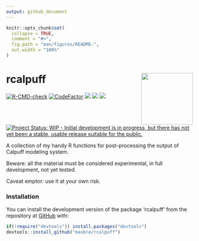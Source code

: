 ```yaml
---
output: github_document
---
```


<!-- README.md is generated from README.Rmd. Please edit that file -->

```r
knitr::opts_chunk$set(
  collapse = TRUE,
  comment = "#>",
  fig.path = "man/figures/README-",
  out.width = "100%"
)
```

# rcalpuff <img src="man/figures/logo.png" align="right" height="139" />

<!-- badges: start -->

[![R-CMD-check](https://github.com/maxbre/rcalpuff/actions/workflows/R-CMD-check.yaml/badge.svg)](https://github.com/maxbre/rcalpuff/actions/workflows/R-CMD-check.yaml) [![CodeFactor](https://www.codefactor.io/repository/github/maxbre/rcalpuff/badge/main)](https://www.codefactor.io/repository/github/maxbre/rcalpuff/overview/main) [![](https://img.shields.io/badge/devel%20version-0.0.1-blue.svg)](https://github.com/maxbre/rcalpuff) [![](https://img.shields.io/badge/lifecycle-experimental-orange.svg)](https://lifecycle.r-lib.org/articles/stages.html#experimental) [![](https://img.shields.io/github/languages/code-size/maxbre/rcalpuff.svg)](https://github.com/maxbre/rcalpuff) [![Project Status: WIP - Initial development is in progress, but there has not yet been a stable, usable release suitable for the public.](https://www.repostatus.org/badges/latest/wip.svg)](https://www.repostatus.org/#wip)

<!-- badges: end -->

A collection of my handy R functions for post-processing the output of Calpuff modeling system.

Beware: all the material must be considered experimental, in full development, not yet tested.

Caveat emptor: use it at your own risk.

### Installation

You can install the development version of the package 'rcalpuff' from the repository at [GitHub](https://github.com/maxbre/rcalpuff/) with:

``` r
if(!require("devtools")) install.packages("devtools")
devtools::install_github("maxbre/rcalpuff")
```
